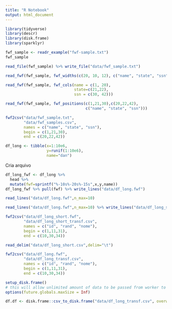 ```yaml
---
title: "R Notebook"
output: html_document
---
```


```r
library(tidyverse)
library(descr)
library(disk.frame)
library(sparklyr)
```


```r
fwf_sample <- readr_example("fwf-sample.txt")
fwf_sample
```

```r
read_file(fwf_sample) %>% write_file("data/fwf_sample.txt")
```


```r
read_fwf(fwf_sample, fwf_widths(c(20, 10, 12), c("name", "state", "ssn")))
```


```r
read_fwf(fwf_sample, fwf_cols(name = c(1, 20),
                              state=c(21,22),
                              ssn = c(30, 42)))
```

```r
read_fwf(fwf_sample, fwf_positions(c(1,21,30),c(20,22,42),
                                   c("name", "state", "ssn")))
```

```r
fwf2csv("data/fwf_sample.txt",
        "data/fwf_samples.csv",
        names = c("name", "state", "ssn"),
        begin = c(1,21,30),
        end = c(20,22,42))

```

```r
df_long <- tibble(x=1:10e6,
                  y=runif(1:10e6),
                  name="dan")
```

Cria arquivo

```r
df_long_fwf <- df_long %>%
  head %>%
  mutate(fwf=sprintf("%-10s%-20s%-15s",x,y,name))
df_long_fwf %>% pull(fwf) %>% write_lines("data/df_long.fwf")
```

```r
read_lines("data/df_long.fwf",n_max=10)
```

```r
read_lines("data/df_long.fwf",n_max=10) %>% write_lines("data/df_long_short.fwf")
```


```r
fwf2csv("data/df_long_short.fwf",
        "data/df_long_short_transf.csv",
        names = c("id", "rand", "nome"),
        begin = c(1,11,31),
        end = c(10,30,34))
```


```r
read_delim("data/df_long_short.csv",delim="\t")
```

```r
fwf2csv("data/df_long.fwf",
        "data/df_long_transf.csv",
        names = c("id", "rand", "nome"),
        begin = c(1,11,31),
        end = c(10,30,34))
```



```r
setup_disk.frame()
# this will allow unlimited amount of data to be passed from worker to worker
options(future.globals.maxSize = Inf)
```

```r
df.df <- disk.frame::csv_to_disk.frame("data/df_long_transf.csv", overwrite=T, backend = "readr",delim="\t")
```

